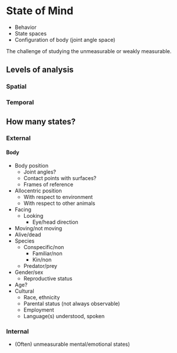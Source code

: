 # State of Mind

- Behavior
- State spaces
- Configuration of body (joint angle space)
        
The challenge of studying the unmeasurable or weakly measurable.
        
## Levels of analysis

### Spatial

### Temporal

## How many states?

### External

#### Body

- Body position
    - Joint angles?
    - Contact points with surfaces?
    - Frames of reference
- Allocentric position
    - With respect to environment
    - With respect to other animals
- Facing
    - Looking
        - Eye/head direction
- Moving/not moving
- Alive/dead
- Species
    - Conspecific/non
        - Familiar/non
        - Kin/non
    - Predator/prey
- Gender/sex
    - Reproductive status
- Age?
- Cultural
    - Race, ethnicity
    - Parental status (not always observable)
    - Employment
    - Language(s) understood, spoken

### Internal

- (Often) unmeasurable mental/emotional states)